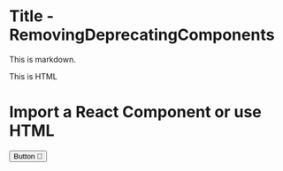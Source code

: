 # Title - RemovingDeprecatingComponents

This is markdown.

<p>This is HTML</p>

# Import a React Component or use HTML

<button>Button 👋 </button>
